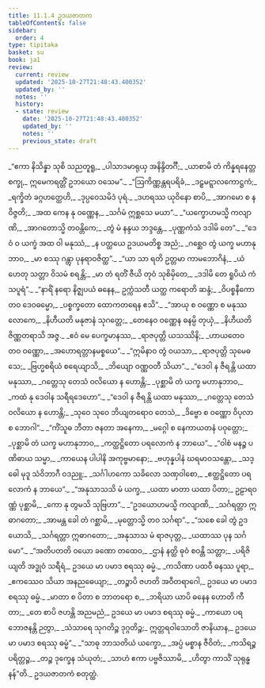 ```yaml
---
title: 11.1.4 ဥဒယဇာတက
tableOfContents: false
sidebar:
  order: 4
type: tipitaka
basket: su
book: ja1
review:
  current: review
  updated: '2025-10-27T21:48:43.400352'
  updated_by: ''
  notes: ''
  history:
  - state: review
    date: '2025-10-27T21:48:43.400352'
    updated_by: ''
    notes: ''
    previous_state: draft
---
```



<ReviewStatus review={frontmatter.review} showDetails={true} />

<HypothesisAnnotation frontmatter={frontmatter} />

<DynamicBreadcrumb />

<Division number="37" book="ja1" e="ch" v="22" p="231">

<Paragraph number="2146" type="verses" book="ja1">
_“ဧကာ နိသိန္နာ သုစိ သညတူရူ,_  
_ပါသာဒမာရုယှ အနိန္ဒိတင်္ဂီ;_  
_ယာစာမိ တံ ကိန္နရနေတ္တစက္ခု,_  
ဣမေကရတ္တိံ ဥဘယော ဝသေမ”._  

</Paragraph>

</Division>
<Division number="38" book="ja1" e="ch" v="22" p="231">

<Paragraph number="2147" type="verses" book="ja1">
_“ဩကိဏ္ဏန္တရပရိခံ,_  
_ဒဠှမဋ္ဋာလကောဋ္ဌကံ;_  
_ရက္ခိတံ ခဂ္ဂဟတ္ထေဟိ,_  
_ဒုပ္ပဝေသမိဒံ ပုရံ._  

</Paragraph>

</Division>
<Division number="39" book="ja1" e="ch" v="22" p="231">

<Paragraph number="2148" type="verses" book="ja1">
_ဒဟရဿ ယုဝိနော စာပိ,_  
_အာဂမော စ န ဝိဇ္ဇတိ;_  
_အထ ကေန နု ဝဏ္ဏေန,_  
_သင်္ဂမံ ဣစ္ဆသေ မယာ”._  

</Paragraph>

</Division>
<Division number="40" book="ja1" e="ch" v="22" p="231">

<Paragraph number="2149" type="verses" book="ja1">
_“ယက္ခောဟမသ္မိ ကလျာဏိ,_  
_အာဂတောသ္မိ တဝန္တိကေ;_  
_တွံ မံ နန္ဒယ ဘဒ္ဒန္တေ,_  
_ပုဏ္ဏကံသံ ဒဒါမိ တေ”._  

</Paragraph>

</Division>
<Division number="41" book="ja1" e="ch" v="22" p="231">

<Paragraph number="2150" type="verses" book="ja1">
_“ဒေဝံ ဝ ယက္ခံ အထ ဝါ မနုဿံ,_  
_န ပတ္ထယေ ဥဒယမတိစ္စ အညံ;_  
_ဂစ္ဆေဝ တွံ ယက္ခ မဟာနုဘာဝ,_  
_မာ စဿု ဂန္တွာ ပုနရာဝဇိတ္ထ”._  

</Paragraph>

</Division>
<Division number="42" book="ja1" e="ch" v="22" p="231">

<Paragraph number="2151" type="verses" book="ja1">
_“ယာ သာ ရတိ ဥတ္တမာ ကာမဘောဂိနံ,_  
_ယံ ဟေတု သတ္တာ ဝိသမံ စရန္တိ;_  
_မာ တံ ရတိံ ဇီယိ တုဝံ သုစိမှိတေ,_  
_ဒဒါမိ တေ ရူပိယံ ကံသပူရံ”._  

</Paragraph>

</Division>
<Division number="43" book="ja1" e="ch" v="22" p="232">

<Paragraph number="2152" type="verses" book="ja1">
_“နာရိံ နရော နိဇ္ဈပယံ ဓနေန,_  
ဥက္ကံသတီ ယတ္ထ ကရောတိ ဆန္ဒံ;_  
_ဝိပစ္စနီကော တဝ ဒေဝဓမ္မော,_  
_ပစ္စက္ခတော ထောကတရေန ဧသိ”._  

</Paragraph>

</Division>
<Division number="44" book="ja1" e="ch" v="22" p="232">

<Paragraph number="2153" type="verses" book="ja1">
_“အာယု စ ဝဏ္ဏော စ မနုဿလောကေ,_  
_နိဟီယတိ မနုဇာနံ သုဂတ္တေ;_  
_တေနေဝ ဝဏ္ဏေန ဓနမ္ပိ တုယှံ,_  
_နိဟီယတိ ဇိဏ္ဏတရာသိ အဇ္ဇ._  

</Paragraph>

</Division>
<Division number="45" book="ja1" e="ch" v="22" p="232">

<Paragraph number="2154" type="verses" book="ja1">
_ဧဝံ မေ ပေက္ခမာနဿ,_  
_ရာဇပုတ္တိ ယသဿိနိ;_  
_ဟာယတေဝ တဝ ဝဏ္ဏော,_  
_အဟောရတ္တာနမစ္စယေ”._  

</Paragraph>

</Division>
<Division number="46" book="ja1" e="ch" v="22" p="232">

<Paragraph number="2155" type="verses" book="ja1">
_“ဣမိနာဝ တွံ ဝယသာ,_  
_ရာဇပုတ္တိ သုမေဓသေ;_  
_ဗြဟ္မစရိယံ စရေယျာသိ,_  
_ဘိယျော ဝဏ္ဏဝတီ သိယာ”._  

</Paragraph>

</Division>
<Division number="47" book="ja1" e="ch" v="22" p="232">

<Paragraph number="2156" type="verses" book="ja1">
_“ဒေဝါ န ဇီရန္တိ ယထာ မနုဿာ,_  
_ဂတ္တေသု တေသံ ဝလိယော န ဟောန္တိ;_  
_ပုစ္ဆာမိ တံ ယက္ခ မဟာနုဘာဝ,_  
_ကထံ နု ဒေဝါန သရီရဒေဟော”._  

</Paragraph>

</Division>
<Division number="48" book="ja1" e="ch" v="22" p="232">

<Paragraph number="2157" type="verses" book="ja1">
_“ဒေဝါ န ဇီရန္တိ ယထာ မနုဿာ,_  
_ဂတ္တေသု တေသံ ဝလိယော န ဟောန္တိ;_  
_သုဝေ သုဝေ ဘိယျတရောဝ တေသံ,_  
_ဒိဗ္ဗော စ ဝဏ္ဏော ဝိပုလာ စ ဘောဂါ”._  

</Paragraph>

</Division>
<Division number="49" book="ja1" e="ch" v="22" p="232">

<Paragraph number="2158" type="verses" book="ja1">
_“ကိံသူဓ ဘီတာ ဇနတာ အနေကာ,_  
_မဂ္ဂေါ စ နေကာယတနံ ပဝုတ္တော;_  
_ပုစ္ဆာမိ တံ ယက္ခ မဟာနုဘာဝ,_  
_ကတ္ထဋ္ဌိတော ပရလောကံ န ဘာယေ”._  

</Paragraph>

</Division>
<Division number="50" book="ja1" e="ch" v="22" p="233">

<Paragraph number="2159" type="verses" book="ja1">
_“ဝါစံ မနဉ္စ ပဏိဓာယ သမ္မာ,_  
_ကာယေန ပါပါနိ အကုဗ္ဗမာနော;_  
_ဗဟုန္နပါနံ ဃရမာဝသန္တော,_  
_သဒ္ဓေါ မုဒူ သံဝိဘာဂီ ဝဒညူ;_  
_သင်္ဂါဟကော သခိလော သဏှဝါစော,_  
_ဧတ္ထဋ္ဌိတော ပရလောကံ န ဘာယေ”._  

</Paragraph>

</Division>
<Division number="51" book="ja1" e="ch" v="22" p="233">

<Paragraph number="2160" type="verses" book="ja1">
_“အနုသာသသိ မံ ယက္ခ,_  
_ယထာ မာတာ ယထာ ပိတာ;_  
ဥဠာရဝဏ္ဏံ ပုစ္ဆာမိ,_  
_ကော နု တွမသိ သုဗြဟာ”._  

</Paragraph>

</Division>
<Division number="52" book="ja1" e="ch" v="22" p="233">

<Paragraph number="2161" type="verses" book="ja1">
_“ဥဒယောဟမသ္မိ ကလျာဏိ,_  
_သင်္ဂရတ္တာ ဣဓာဂတော;_  
_အာမန္တ ခေါ တံ ဂစ္ဆာမိ,_  
_မုတ္တောသ္မိ တဝ သင်္ဂရာ”._  

</Paragraph>

</Division>
<Division number="53" book="ja1" e="ch" v="22" p="233">

<Paragraph number="2162" type="verses" book="ja1">
_“သစေ ခေါ တွံ ဥဒယောသိ,_  
_သင်္ဂရတ္တာ ဣဓာဂတော;_  
_အနုသာသ မံ ရာဇပုတ္တ,_  
_ယထာဿ ပုန သင်္ဂမော”._  

</Paragraph>

</Division>
<Division number="54" book="ja1" e="ch" v="22" p="233">

<Paragraph number="2163" type="verses" book="ja1">
_“အတိပတတိ ဝယော ခဏော တထေဝ,_  
_ဌာနံ နတ္ထိ ဓုဝံ စဝန္တိ သတ္တာ;_  
_ပရိဇိယျတိ အဒ္ဓုဝံ သရီရံ,_  
ဥဒယေ မာ ပမာဒ စရဿု ဓမ္မံ._  

</Paragraph>

</Division>
<Division number="55" book="ja1" e="ch" v="22" p="233">

<Paragraph number="2164" type="verses" book="ja1">
_ကသိဏာ ပထဝီ ဓနဿ ပူရာ,_  
_ဧကဿေဝ သိယာ အနညဓေယျာ;_  
_တဉ္စာပိ ဇဟတိ အဝီတရာဂေါ,_  
ဥဒယေ မာ ပမာဒ စရဿု ဓမ္မံ._  

</Paragraph>

</Division>
<Division number="56" book="ja1" e="ch" v="22" p="233">

<Paragraph number="2165" type="verses" book="ja1">
_မာတာ စ ပိတာ စ ဘာတရော စ,_  
_ဘရိယာ ယာပိ ဓနေန ဟောတိ ကီတာ;_  
_တေ စာပိ ဇဟန္တိ အညမညံ,_  
ဥဒယေ မာ ပမာဒ စရဿု ဓမ္မံ._  

</Paragraph>

</Division>
<Division number="57" book="ja1" e="ch" v="22" p="208">

<Paragraph number="2166" book="ja1">
_ကာယော ပရဘောဇနန္တိ ဉတွာ,_  
_သံသာရေ သုဂတိဉ္စ ဒုဂ္ဂတိဉ္စ;_  
ဣတ္တရဝါသောတိ ဇာနိယာန,_  
ဥဒယေ မာ ပမာဒ စရဿု ဓမ္မံ”._  

</Paragraph>

</Division>
<Division number="58" book="ja1" e="ch" v="22" p="248">

<Paragraph number="2167" type="verses" book="ja1">
_“သာဓု ဘာသတိယံ ယက္ခော,_  
_အပ္ပံ မစ္စာန ဇီဝိတံ;_  
_ကသိရဉ္စ ပရိတ္တဉ္စ,_  
_တဉ္စ ဒုက္ခေန သံယုတံ;_  
_သာဟံ ဧကာ ပဗ္ဗဇိဿာမိ,_  
_ဟိတွာ ကာသိံ သုရုန္ဓနန်”တိ._  


</Paragraph>
</Division>

<Paragraph number="2168" type="center" book="ja1">
ဥဒယဇာတကံ စတုတ္ထံ.
</Paragraph>
